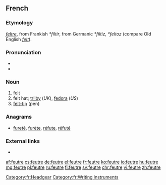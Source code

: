 ==French==

===Etymology===
{{etyl|fro|fr}} ''[[feltre]]'', from Frankish ''*filtir'', from Germanic ''*filtiz, *feltoz'' (compare Old English ''[[felt#Old English|felt]]'').

===Pronunciation===
* {{IPA|/føtʁ/|lang=fr}}
* {{audio|Qc-feutre.ogg|Audio (CAN)}}

===Noun===
{{fr-noun|m}}

# [[felt]]
# felt hat; [[trilby]] (''UK''), [[fedora]] (''US'')
# [[felt-tip]] (pen)

===Anagrams===
* [[fureté]], [[furète]], [[réfute]], [[réfuté]]

===External links===
* {{R:TLFi}}

[[Category:fr:Headgear]]
[[Category:fr:Writing instruments]]

[[af:feutre]]
[[cs:feutre]]
[[de:feutre]]
[[el:feutre]]
[[fr:feutre]]
[[ko:feutre]]
[[io:feutre]]
[[hu:feutre]]
[[mg:feutre]]
[[pl:feutre]]
[[ru:feutre]]
[[fi:feutre]]
[[sv:feutre]]
[[chr:feutre]]
[[vi:feutre]]
[[zh:feutre]]